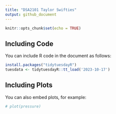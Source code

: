 ```yaml
---
title: "DSA2101 Taylor Swifties"
output: github_document
---
```


```r
knitr::opts_chunk$set(echo = TRUE)
```

## Including Code

You can include R code in the document as follows:

```r
install.packages("tidytuesdayR")
tuesdata <- tidytuesdayR::tt_load('2023-10-17')
```

## Including Plots

You can also embed plots, for example:

```r
# plot(pressure)
```

